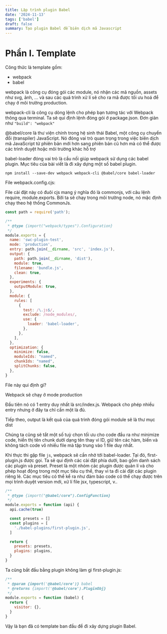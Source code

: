 ```yaml
---
title: Lập trình plugin Babel
date: '2024-11-13'
tags: ['babel']
draft: false
summary: Tạo plugin Babel để biên dịch mã Javascript
---
```


# Phần I. Template

Công thức là template gồm:
+ webpack
+ babel

webpack là công cụ đóng gói các module, nó nhận các mã nguồn, assets như svg, ảnh, ... và sau các quá trình xử lí sẽ cho ra mã được tối ưu hoá để chạy ở môi trường production.

webpack-cli là công cụ dòng lệnh cho phép bạn tương tác với Webpack thông qua terminal. Ta sẽ qui định lệnh đóng gói ở package.json. Đơn giản như `"build": "webpack"`

@babel/core là thư viện chính trong hệ sinh thái Babel, một công cụ chuyển đổi (transpiler) JavaScript. Nó đóng vai trò quan trọng trong việc biên dịch mã JavaScript từ phiên bản mới hơn sang phiên bản cũ hơn mà có thể được các trình duyệt hoặc môi trường khác hỗ trợ

babel-loader đóng vai trò là cầu nối giúp webpack sử dụng các babel plugin. Mục tiêu của bài viết là đi xây dựng một số babel plugin.

```terminal
npm install --save-dev webpack webpack-cli @babel/core babel-loader
```

File webpack.config.cjs:

File cài đặt này có đuôi cjs mang ý nghĩa đó là commonjs, với câu lệnh require, module.exports. Bởi ta sẽ chạy trong môi trường node, nó mặc định chạy theo hệ thống CommonJs.

```js
const path = require('path');

/**
 * @type {import("webpack/types").Configuration}
 */
module.exports = {
  name: 'swc-plugin-test',
  mode: 'production',
  entry: path.join(__dirname, 'src', 'index.js'),
  output: {
    path: path.join(__dirname, 'dist'),
    module: true,
    filename: 'bundle.js',
    clean: true,
  },
  experiments: {
    outputModule: true,
  },
  module: {
    rules: [
      {
        test: /\.js$/,
        exclude: /node_modules/,
        use: {
          loader: 'babel-loader',
        },
      },
    ],
  },
  optimization: {
    minimize: false,
    moduleIds: "named",
    chunkIds: "named",
    splitChunks: false,
  },
}
```

File này qui định gì?

Webpack sẽ chạy ở mode production

Đầu tiên nó có 1 entry duy nhất là src/index.js. Webpack cho phép nhiều entry nhưng ở đây ta chỉ cần một là đủ.

Tiếp theo, output là kết quả của quá trình đóng gói module sẽ là thư mục dist

Chúng ta cũng sẽ tắt một số tuỳ chọn tối ưu cho code đầu ra như minimize code, hiển thị tên chunk dưới dạng tên thay vì ID, giữ tên các hàm, biến và không tách code vô nhiều file mà tập trung vào 1 file duy nhất.

Khi thực thi gặp file `js`, webpack sẽ cần nhờ tới babel-loader. Tại đó, first-plugin.js được gọi. Ta sẽ qui định các cài đặt phía dưới, bao gồm danh sách các plugin và preset. Preset là một nhóm các plugin được quản lí và cho phép hoạt động trong một mục tiêu cụ thể, thay vì ta đi cài đặt các plugin riêng lẻ. Các mục tiêu có thể kể ra như đảm bảo code có thể chạy được trên mọi trình duyệt version mới, xử lí file jsx, typescript, v..


```js
/**
 * @type {import("@babel/core").ConfigFunction}
 */
module.exports = function (api) {
  api.cache(true)

  const presets = []
  const plugins = [
    './babel-plugins/first-plugin.js',
  ]

  return {
    presets: presets,
    plugins: plugins,
  }
}
```

Ta cũng bắt đầu bằng plugin không làm gì first-plugin.js:

```js
/**
 * @param {import('@babel/core')} babel
 * @returns {import('@babel/core').PluginObj}
 */
module.exports = function (babel) {
  return {
    visitor: {},
  }
}
```

Vậy là bạn đã có template ban đầu để đi xây dựng plugin Babel.